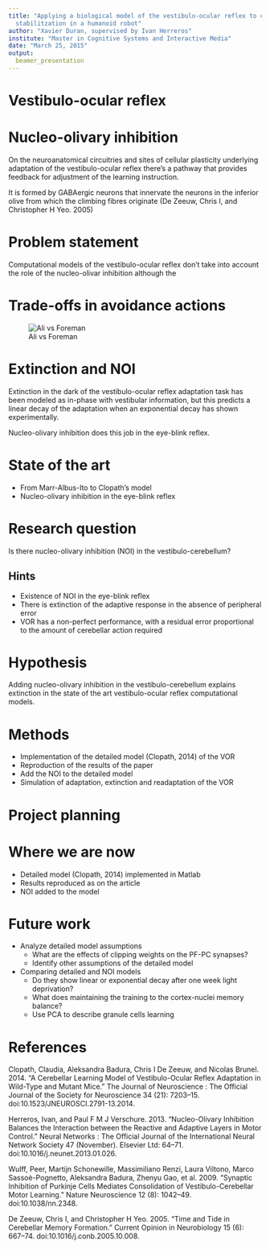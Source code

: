 ```yaml
---
title: "Applying a biological model of the vestibulo-ocular reflex to control gaze
  stabilitzation in a humanoid robot"
author: "Xavier Duran, supervised by Ivan Herreros"
institute: "Master in Cognitive Systems and Interactive Media"
date: "March 25, 2015"
output:
  beamer_presentation
---
```


# Vestibulo-ocular reflex

# Nucleo-olivary inhibition

On the neuroanatomical circuitries and sites of cellular plasticity underlying adaptation of the vestibulo-ocular reflex there's a pathway that provides feedback for adjustment of the learning instruction.

It is formed by GABAergic neurons that innervate the neurons in the inferior olive from which the climbing fibres originate (De Zeeuw, Chris I, and Christopher H Yeo. 2005)

# Problem statement

Computational models of the vestibulo-ocular reflex don't take into account the role of the nucleo-olivar inhibition although the

# Trade-offs in avoidance actions

![Ali vs Foreman](images/ali-vs-foreman-scaled.jpg)

# Extinction and NOI

Extinction in the dark of the vestibulo-ocular reflex adaptation task has been modeled as in-phase with vestibular information, but this predicts a linear decay of the adaptation when an exponential decay has shown experimentally.

Nucleo-olivary inhibition does this job in the eye-blink reflex.

# State of the art

* From Marr-Albus-Ito to Clopath's model
* Nucleo-olivary inhibition in the eye-blink reflex

# Research question

Is there nucleo-olivary inhibition (NOI) in the vestibulo-cerebellum?

## Hints
- Existence of NOI in the eye-blink reflex
- There is extinction of the adaptive response in the absence of peripheral error
- VOR has a non-perfect performance, with a residual error proportional to the amount of cerebellar action required

# Hypothesis

Adding nucleo-olivary inhibition in the vestibulo-cerebellum explains extinction in the state of the art vestibulo-ocular reflex computational models.

# Methods

- Implementation of the detailed model (Clopath, 2014) of the VOR
- Reproduction of the results of the paper
- Add the NOI to the detailed model
- Simulation of adaptation, extinction and readaptation of the VOR

# Project planning

# Where we are now

- Detailed model (Clopath, 2014) implemented in Matlab
- Results reproduced as on the article
- NOI added to the model

# Future work

* Analyze detailed model assumptions
    + What are the effects of clipping weights on the PF-PC synapses?
    + Identify other assumptions of the detailed model
* Comparing detailed and NOI models
    + Do they show linear or exponential decay after one week light deprivation?
    + What does maintaining the training to the cortex-nuclei memory balance?
    + Use PCA to describe granule cells learning

# References

Clopath, Claudia, Aleksandra Badura, Chris I De Zeeuw, and Nicolas Brunel. 2014. “A Cerebellar Learning Model of Vestibulo-Ocular Reflex Adaptation in Wild-Type and Mutant Mice.” The Journal of Neuroscience : The Official Journal of the Society for Neuroscience 34 (21): 7203–15. doi:10.1523/JNEUROSCI.2791-13.2014.

Herreros, Ivan, and Paul F M J Verschure. 2013. “Nucleo-Olivary Inhibition Balances the Interaction between the Reactive and Adaptive Layers in Motor Control.” Neural Networks : The Official Journal of the International Neural Network Society 47 (November). Elsevier Ltd: 64–71. doi:10.1016/j.neunet.2013.01.026.

Wulff, Peer, Martijn Schonewille, Massimiliano Renzi, Laura Viltono, Marco Sassoè-Pognetto, Aleksandra Badura, Zhenyu Gao, et al. 2009. “Synaptic Inhibition of Purkinje Cells Mediates Consolidation of Vestibulo-Cerebellar Motor Learning.” Nature Neuroscience 12 (8): 1042–49. doi:10.1038/nn.2348.

De Zeeuw, Chris I, and Christopher H Yeo. 2005. “Time and Tide in Cerebellar Memory Formation.” Current Opinion in Neurobiology 15 (6): 667–74. doi:10.1016/j.conb.2005.10.008.